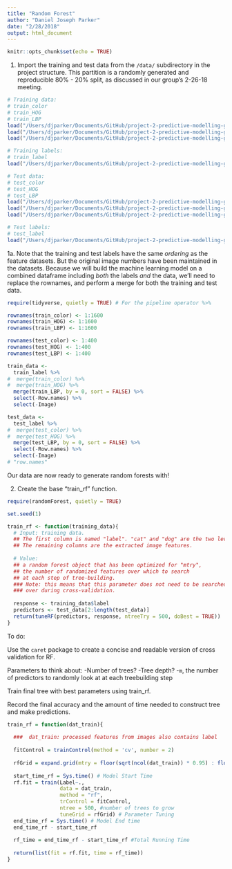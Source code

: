 ```yaml
---
title: "Random Forest"
author: "Daniel Joseph Parker"
date: "2/28/2018"
output: html_document
---
```


```r
knitr::opts_chunk$set(echo = TRUE)
```

1. Import the training and test data from the `/data/` subdirectory in the project structure. This partition is a randomly generated and reproducible 80% - 20% split, as discussed in our group's 2-26-18 meeting.

```r
# Training data:
# train_color
# train_HOG
# train_LBP
load("/Users/djparker/Documents/GitHub/project-2-predictive-modelling-group-6/data/split_data/train/train_color.Rdata")
load("/Users/djparker/Documents/GitHub/project-2-predictive-modelling-group-6/data/split_data/train/train_HOG.Rdata")
load("/Users/djparker/Documents/GitHub/project-2-predictive-modelling-group-6/data/split_data/train/train_LBP.Rdata")

# Training labels:
# train_label
load("/Users/djparker/Documents/GitHub/project-2-predictive-modelling-group-6/data/split_data/train/train_label.Rdata")

# Test data:
# test_color
# test_HOG
# test_LBP
load("/Users/djparker/Documents/GitHub/project-2-predictive-modelling-group-6/data/split_data/test/test_color.Rdata")
load("/Users/djparker/Documents/GitHub/project-2-predictive-modelling-group-6/data/split_data/test/test_HOG.Rdata")
load("/Users/djparker/Documents/GitHub/project-2-predictive-modelling-group-6/data/split_data/test/test_LBP.Rdata")

# Test labels:
# test_label
load("/Users/djparker/Documents/GitHub/project-2-predictive-modelling-group-6/data/split_data/test/test_label.Rdata")
```

1a. Note that the training and test labels have the same *ordering* as the feature datasets. But the original image numbers have been maintained in the datasets. Because we will build the machine learning model on a combined dataframe including *both* the labels *and* the data, we'll need to replace the rownames, and perform a merge for both the training and test data.

```r
require(tidyverse, quietly = TRUE) # For the pipeline operator %>%

rownames(train_color) <- 1:1600
rownames(train_HOG) <- 1:1600
rownames(train_LBP) <- 1:1600

rownames(test_color) <- 1:400
rownames(test_HOG) <- 1:400
rownames(test_LBP) <- 1:400
```

```r
train_data <-
  train_label %>%
#  merge(train_color) %>%
#  merge(train_HOG) %>%
  merge(train_LBP, by = 0, sort = FALSE) %>%
  select(-Row.names) %>%
  select(-Image)
```

```r
test_data <-
  test_label %>%
#  merge(test_color) %>%
#  merge(test_HOG) %>%
  merge(test_LBP, by = 0, sort = FALSE) %>%
  select(-Row.names) %>%
  select(-Image)
# "row.names"
```

Our data are now ready to generate random forests with!

2. Create the base "train_rf" function.

```r
require(randomForest, quietly = TRUE)

set.seed(1)

train_rf <- function(training_data){
  # Input: training data. 
  ## The first column is named "label". "cat" and "dog" are the two levels of this factor.
  ## The remaining columns are the extracted image features.
  
  # Value:
  ## a random forest object that has been optimized for "mtry",
  ## the number of randomized features over which to search
  ## at each step of tree-building.
  ### Note: this means that this parameter does not need to be searched
  ### over during cross-validation.
  
  response <- training_data$label
  predictors <- test_data[2:length(test_data)]
  return(tuneRF(predictors, response, ntreeTry = 500, doBest = TRUE))
}
```

To do:

Use the `caret` package to create a concise and readable version of cross validation for RF.

Parameters to think about:
-Number of trees?
-Tree depth?
-`m`, the number of predictors to randomly look at at each treebuilding step

Train final tree with best parameters using train_rf.

Record the final accuracy and the amount of time needed to construct tree and make predictions.

```r

train_rf = function(dat_train){
  
  ###  dat_train: processed features from images also contains label
  
  fitControl = trainControl(method = 'cv', number = 2)
  
  rfGrid = expand.grid(mtry = floor(sqrt(ncol(dat_train)) * 0.95) : floor(sqrt(ncol(dat_train) * 1.05)))
  
  start_time_rf = Sys.time() # Model Start Time 
  rf.fit = train(Label~., 
                 data = dat_train,
                 method = "rf", 
                 trControl = fitControl,
                 ntree = 500, #number of trees to grow
                 tuneGrid = rfGrid) # Parameter Tuning
  end_time_rf = Sys.time() # Model End time
  end_time_rf - start_time_rf
  
  rf_time = end_time_rf - start_time_rf #Total Running Time
  
  return(list(fit = rf.fit, time = rf_time))
}
```